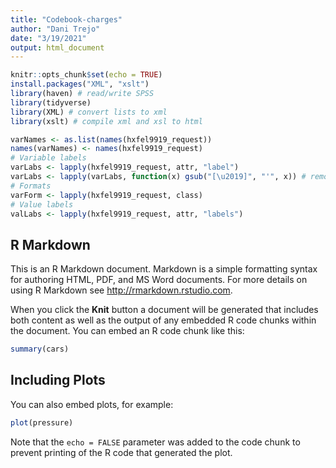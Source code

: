 ```yaml
---
title: "Codebook-charges"
author: "Dani Trejo"
date: "3/19/2021"
output: html_document
---
```


```r
knitr::opts_chunk$set(echo = TRUE)
install.packages("XML", "xslt")
library(haven) # read/write SPSS
library(tidyverse)
library(XML) # convert lists to xml
library(xslt) # compile xml and xsl to html
```

```r
varNames <- as.list(names(hxfel9919_request))
names(varNames) <- names(hxfel9919_request)
# Variable labels
varLabs <- lapply(hxfel9919_request, attr, "label")
varLabs <- lapply(varLabs, function(x) gsub("[\u2019]", "'", x)) # remove curly apostrophe
# Formats
varForm <- lapply(hxfel9919_request, class)
# Value labels
valLabs <- lapply(hxfel9919_request, attr, "labels")
```



## R Markdown

This is an R Markdown document. Markdown is a simple formatting syntax for authoring HTML, PDF, and MS Word documents. For more details on using R Markdown see <http://rmarkdown.rstudio.com>.

When you click the **Knit** button a document will be generated that includes both content as well as the output of any embedded R code chunks within the document. You can embed an R code chunk like this:

```r
summary(cars)
```

## Including Plots

You can also embed plots, for example:

```r
plot(pressure)
```

Note that the `echo = FALSE` parameter was added to the code chunk to prevent printing of the R code that generated the plot.
